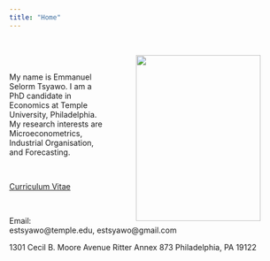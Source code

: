 ```yaml
---
title: "Home"
---
```

<br>


<IMG SRC="Emmanuel_Selorm_Tsyawo2018.jpg" style="width:225px;height:300px;" ALIGN="right" HSPACE="50"/> 

<br>

My name is Emmanuel Selorm Tsyawo. I am a PhD candidate in Economics at Temple University, Philadelphia. My research interests are Microeconometrics, Industrial Organisation, and Forecasting. 

<br>

<a href="CV.pdf#" class="download" title="Download CV as PDF">Curriculum Vitae</a>			

<br>

Email: estsyawo@temple.edu, estsyawo@gmail.com

1301 Cecil B. Moore Avenue Ritter Annex 873 Philadelphia, PA 19122

